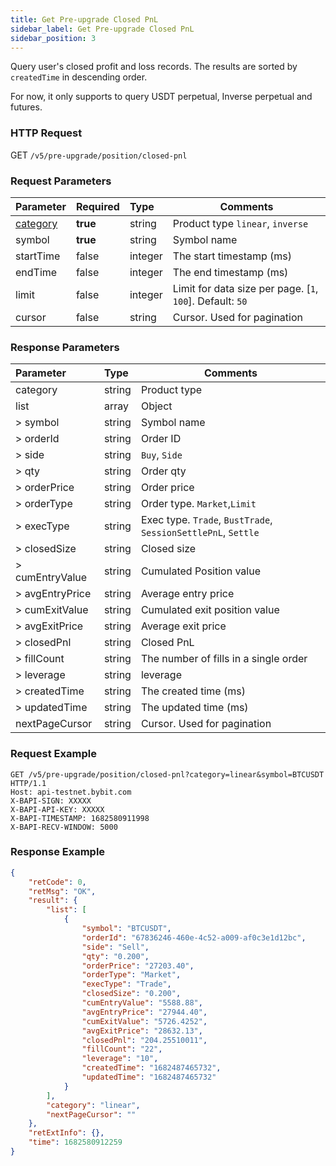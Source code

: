 ```yaml
---
title: Get Pre-upgrade Closed PnL
sidebar_label: Get Pre-upgrade Closed PnL
sidebar_position: 3
---
```


Query user's closed profit and loss records. The results are sorted by `createdTime` in descending order.

For now, it only supports to query USDT perpetual, Inverse perpetual and futures.

### HTTP Request
GET `/v5/pre-upgrade/position/closed-pnl`

### Request Parameters
| Parameter | Required | Type | Comments|
|:----- |:-------|:-----|------ |
|[category](../enum#category) |**true** |string |Product type `linear`, `inverse`|
|symbol |**true** |string |Symbol name |
|startTime |false |integer |The start timestamp (ms)|
|endTime |false |integer |The end timestamp (ms)|
|limit |false |integer |Limit for data size per page. [`1`, `100`]. Default: `50`|
|cursor |false |string |Cursor. Used for pagination|

### Response Parameters
| Parameter | Type | Comments|
|:----- |:-----|----- |
| category | string  | Product type |
|list |array |Object |
|> symbol |string |Symbol name |
|> orderId |string |Order ID |
|> side |string |`Buy`, `Side` |
|> qty |string |Order qty |
|> orderPrice |string |Order price |
|> orderType |string |Order type. `Market`,`Limit` |
|> execType |string |Exec type. `Trade`, `BustTrade`, `SessionSettlePnL`, `Settle` |
|> closedSize |string |Closed size |
|> cumEntryValue |string |Cumulated Position value |
|> avgEntryPrice |string |Average entry price |
|> cumExitValue |string |Cumulated exit position value |
|> avgExitPrice |string |Average exit price |
|> closedPnl |string |Closed PnL |
|> fillCount |string |The number of fills in a single order |
|> leverage |string |leverage |
|> createdTime |string |The created time (ms) |
|> updatedTime |string |The updated time (ms) |
|nextPageCursor |string |Cursor. Used for pagination |

### Request Example

```http
GET /v5/pre-upgrade/position/closed-pnl?category=linear&symbol=BTCUSDT HTTP/1.1
Host: api-testnet.bybit.com
X-BAPI-SIGN: XXXXX
X-BAPI-API-KEY: XXXXX
X-BAPI-TIMESTAMP: 1682580911998
X-BAPI-RECV-WINDOW: 5000
```

### Response Example

```json
{
    "retCode": 0,
    "retMsg": "OK",
    "result": {
        "list": [
            {
                "symbol": "BTCUSDT",
                "orderId": "67836246-460e-4c52-a009-af0c3e1d12bc",
                "side": "Sell",
                "qty": "0.200",
                "orderPrice": "27203.40",
                "orderType": "Market",
                "execType": "Trade",
                "closedSize": "0.200",
                "cumEntryValue": "5588.88",
                "avgEntryPrice": "27944.40",
                "cumExitValue": "5726.4252",
                "avgExitPrice": "28632.13",
                "closedPnl": "204.25510011",
                "fillCount": "22",
                "leverage": "10",
                "createdTime": "1682487465732",
                "updatedTime": "1682487465732"
            }
        ],
        "category": "linear",
        "nextPageCursor": ""
    },
    "retExtInfo": {},
    "time": 1682580912259
}
```
